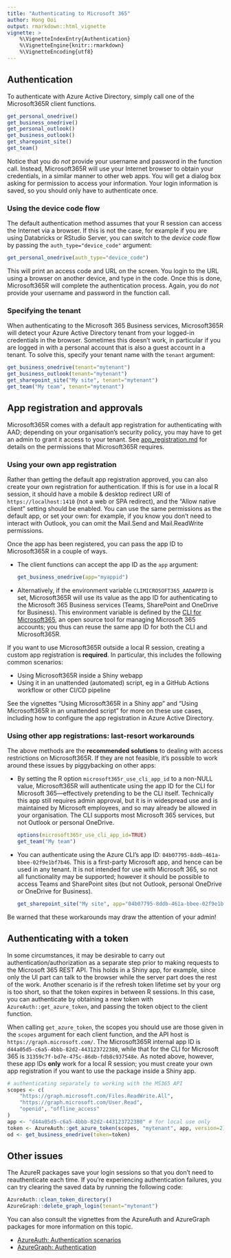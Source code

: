 ---
title: "Authenticating to Microsoft 365"
author: Hong Ooi
output: rmarkdown::html_vignette
vignette: >
    %\VignetteIndexEntry{Authentication}
    %\VignetteEngine{knitr::rmarkdown}
    %\VignetteEncoding{utf8}
---

## Authentication

To authenticate with Azure Active Directory, simply call one of the Microsoft365R client functions.

```r
get_personal_onedrive()
get_business_onedrive()
get_personal_outlook()
get_business_outlook()
get_sharepoint_site()
get_team()
```

Notice that you do _not_ provide your username and password in the function call. Instead, Microsoft365R will use your Internet browser to obtain your credentials, in a similar manner to other web apps. You will get a dialog box asking for permission to access your information. Your login information is saved, so you should only have to authenticate once.

### Using the device code flow

The default authentication method assumes that your R session can access the Internet via a browser. If this is not the case, for example if you are using Databricks or RStudio Server, you can switch to the _device code_ flow by passing the `auth_type="device_code"` argument:

```r
get_personal_onedrive(auth_type="device_code")
```

This will print an access code and URL on the screen. You login to the URL using a browser on another device, and type in the code. Once this is done, Microsoft365R will complete the authentication process. Again, you do _not_ provide your username and password in the function call.

### Specifying the tenant

When authenticating to the Microsoft 365 Business services, Microsoft365R will detect your Azure Active Directory tenant from your logged-in credentials in the browser. Sometimes this doesn't work, in particular if you are logged in with a personal account that is also a guest account in a tenant. To solve this, specify your tenant name with the `tenant` argument:

```r
get_business_onedrive(tenant="mytenant")
get_business_outlook(tenant="mytenant")
get_sharepoint_site("My site", tenant="mytenant")
get_team("My team", tenant="mytenant")
```

## App registration and approvals

Microsoft365R comes with a default app registration for authenticating with AAD; depending on your organisation's security policy, you may have to get an admin to grant it access to your tenant. See [app_registration.md](https://github.com/Azure/Microsoft365R/blob/master/inst/app_registration.md) for details on the permissions that Microsoft365R requires.

### Using your own app registration

Rather than getting the default app registration approved, you can also create your own registration for authentication. If this is for use in a local R session, it should have a mobile & desktop redirect URI of `https://localhost:1410` (not a web or SPA redirect), and the "Allow native client" setting should be enabled. You can use the same permissions as the default app, or set your own: for example, if you know you don't need to interact with Outlook, you can omit the Mail.Send and Mail.ReadWrite permissions.

Once the app has been registered, you can pass the app ID to Microsoft365R in a couple of ways.

- The client functions can accept the app ID as the `app` argument:

  ```r
  get_business_onedrive(app="myappid")
  ```

- Alternatively, if the environment variable `CLIMICROSOFT365_AADAPPID` is set, Microsoft365R will use its value as the app ID for authenticating to the Microsoft 365 Business services (Teams, SharePoint and OneDrive for Business). This environment variable is defined by the [CLI for Microsoft365](https://pnp.github.io/cli-microsoft365/), an open source tool for managing Microsoft 365 accounts; you thus can reuse the same app ID for both the CLI and Microsoft365R.

If you want to use Microsoft365R outside a local R session, creating a custom app registration is **required**. In particular, this includes the following common scenarios:

- Using Microsoft365R inside a Shiny webapp
- Using it in an unattended (automated) script, eg in a GitHub Actions workflow or other CI/CD pipeline

See the vignettes "Using Microsoft365R in a Shiny app" and "Using Microsoft365R in an unattended script" for more on these use cases, including how to configure the app registration in Azure Active Directory.

### Using other app registrations: last-resort workarounds

The above methods are the **recommended solutions** to dealing with access restrictions on Microsoft365R. If they are not feasible, it's possible to work around these issues by piggybacking on other apps:

- By setting the R option `microsoft365r_use_cli_app_id` to a non-NULL value, Microsoft365R will authenticate using the app ID for the CLI for Microsoft 365---effectively pretending to be the CLI itself. Technically this app still requires admin approval, but it is in widespread use and is maintained by Microsoft employees, and so may already be allowed in your organisation. The CLI supports most Microsoft 365 services, but not Outlook or personal OneDrive.

  ```r
  options(microsoft365r_use_cli_app_id=TRUE)
  get_team("My team")
  ```

- You can authenticate using the Azure CLI's app ID: `04b07795-8ddb-461a-bbee-02f9e1bf7b46`. This is a first-party Microsoft app, and hence can be used in any tenant. It is not intended for use with Microsoft 365, so not all functionality may be supported; however it should be possible to access Teams and SharePoint sites (but not Outlook, personal OneDrive or OneDrive for Business).

  ```r
  get_sharepoint_site("My site", app="04b07795-8ddb-461a-bbee-02f9e1bf7b46")
  ```

Be warned that these workarounds may draw the attention of your admin!


## Authenticating with a token

In some circumstances, it may be desirable to carry out authentication/authorization as a separate step prior to  making requests to the Microsoft 365 REST API. This holds in a Shiny app, for example, since only the UI part can talk to the browser while the server part does the rest of the work. Another scenario is if the refresh token lifetime set by your org is too short, so that the token expires in between R sessions. In this case, you can authenticate by obtaining a new token with `AzureAuth::get_azure_token`, and passing the token object to the client function.

When calling `get_azure_token`, the scopes you should use are those given in the `scopes` argument for each client function, and the API host is `https://graph.microsoft.com/`. The Microsoft365R internal app ID is `d44a05d5-c6a5-4bbb-82d2-443123722380`, while that for the CLI for Microsoft 365 is `31359c7f-bd7e-475c-86db-fdb8c937548e`. As noted above, however, these app IDs **only** work for a local R session; you must create your own app registration if you want to use the package inside a Shiny app.

```r
# authenticating separately to working with the MS365 API
scopes <- c(
    "https://graph.microsoft.com/Files.ReadWrite.All",
    "https://graph.microsoft.com/User.Read",
    "openid", "offline_access"
)
app <- "d44a05d5-c6a5-4bbb-82d2-443123722380" # for local use only
token <- AzureAuth::get_azure_token(scopes, "mytenant", app, version=2)
od <- get_business_onedrive(token=token)
```


## Other issues

The AzureR packages save your login sessions so that you don't need to reauthenticate each time. If you're experiencing authentication failures, you can try clearing the saved data by running the following code:

```r
AzureAuth::clean_token_directory()
AzureGraph::delete_graph_login(tenant="mytenant")
```

You can also consult the vignettes from the AzureAuth and AzureGraph packages for more information on this topic.

- [AzureAuth: Authentication scenarios](https://cran.r-project.org/package=AzureAuth/vignettes/scenarios.html)
- [AzureGraph: Authentication](https://cran.r-project.org/package=AzureGraph/vignettes/auth.html)
